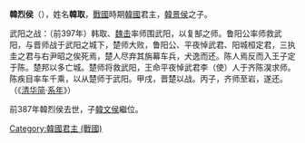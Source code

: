 {{unreferenced|time=2014-2-27}}
{{Emperorcn box|圖像=
|名称=韓烈侯
|姓名=韓取
|謚号=烈侯、武侯
|陵墓=不明
|政權=[[韓國_(戰國)|韓國]]
|出生日期=？
|逝世日期=前387年
|在位=前399年—前387年
|年号=無
}}

'''韓烈侯'''（{{bd|？||前387年||H}}），姓名'''韓取'''，[[戰國_(中國)|戰國]]時期[[韓國_(戰國)|韓國]]君主，[[韓景侯|韓景侯]]之子。

武阳之战：（前397年）韩取、[[魏击|魏击]]率师围武阳，以复郜之师。鲁阳公率师救武阳，与晋师战于武阳之城下，楚师大败，鲁阳公、平夜悼武君、阳城桓定君，三执圭之君与右尹昭之俟死焉，楚人尽弃其旃幕车兵，犬逸而还。陈人焉反而入王子定于陈。楚邦以多亡城。楚师将救武阳，王命平夜悼武君李（使）人于齐陈淏求师。陈疾目率车千乘，以从楚师于武阳。甲戌，晋楚以战。丙子，齐师至岩，遂还。（《[[清华简|清华简]]·[[系年|系年]]》）

前387年韓烈侯去世，子[[韓文侯|韓文侯]]繼位。

{{中国皇帝|父[[韓景侯|韓景侯]]|子[[韓文侯|韓文侯]]|[[韓國_(戰國)|韓國君主]]|前399年—前387年}}
{{韩国君主}}
[[Category:韓國君主_(戰國)|Category:韓國君主 (戰國)]]
